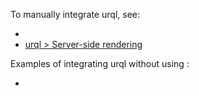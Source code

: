 
<CommunityNote tool="urql" url="https://formidable.com/open-source/urql" hasExtension={false} />

To manually integrate urql, see:
- <Link href="/integration#data-fetching" />
- [urql > Server-side rendering](https://formidable.com/open-source/urql/docs/advanced/server-side-rendering/)

Examples of integrating urql without using <UiFrameworkExtension name />:
 - <Example timestamp="2024.10" repo="brillout/vike-with-urql" />
